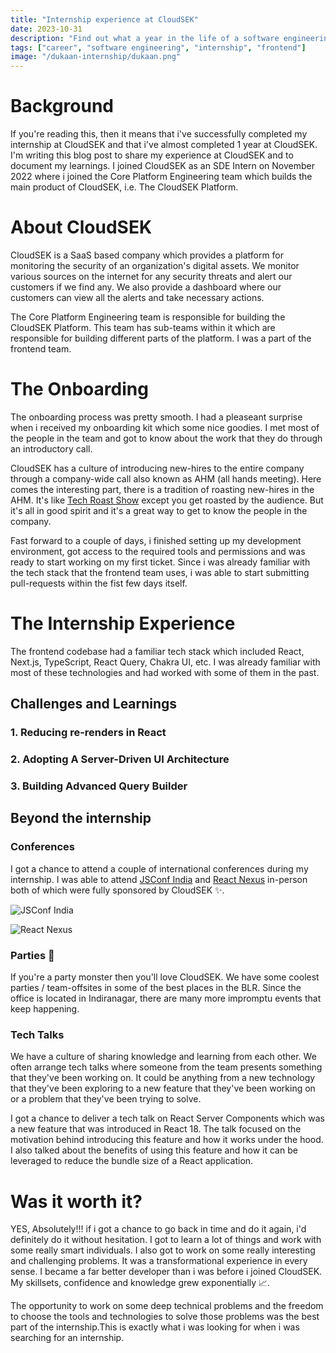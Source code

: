 ```yaml
---
title: "Internship experience at CloudSEK"
date: 2023-10-31
description: "Find out what a year in the life of a software engineering intern at CloudSEK looks like"
tags: ["career", "software engineering", "internship", "frontend"]
image: "/dukaan-internship/dukaan.png"
---
```


# Background

If you're reading this, then it means that i've successfully completed my internship at CloudSEK and that i've almost completed 1 year at CloudSEK.
I'm writing this blog post to share my experience at CloudSEK and to document my learnings.
I joined CloudSEK as an SDE Intern on November 2022 where i joined the Core Platform Engineering team which builds the main product of CloudSEK, i.e. The CloudSEK Platform.

# About CloudSEK

CloudSEK is a SaaS based company which provides a platform for monitoring the security of an organization's digital assets.
We monitor various sources on the internet for any security threats and alert our customers if we find any.
We also provide a dashboard where our customers can view all the alerts and take necessary actions.

The Core Platform Engineering team is responsible for building the CloudSEK Platform.
This team has sub-teams within it which are responsible for building different parts of the platform.
I was a part of the frontend team.

# The Onboarding

The onboarding process was pretty smooth. I had a pleaseant surprise when i received my onboarding kit which some nice goodies.
I met most of the people in the team and got to know about the work that they do through an introductory call.

CloudSEK has a culture of introducing new-hires to the entire company through a company-wide call also known as AHM (all hands meeting).
Here comes the interesting part, there is a tradition of roasting new-hires in the AHM. It's like [Tech Roast Show](https://www.instagram.com/techroastshow/?hl=en)
except you get roasted by the audience. But it's all in good spirit and it's a great way to get to know the people in the company.

Fast forward to a couple of days, i finished setting up my development environment, got access to the required tools and permissions and was ready to start working on my first ticket.
Since i was already familiar with the tech stack that the frontend team uses, i was able to start submitting pull-requests within the fist few days itself.

# The Internship Experience

The frontend codebase had a familiar tech stack which included React, Next.js, TypeScript, React Query, Chakra UI, etc.
I was already familiar with most of these technologies and had worked with some of them in the past.

## Challenges and Learnings

### 1. Reducing re-renders in React

### 2. Adopting A Server-Driven UI Architecture

### 3. Building Advanced Query Builder

## Beyond the internship

### Conferences

I got a chance to attend a couple of international conferences during my internship.
I was able to attend [JSConf India](https://jsconf.in/) and [React Nexus](https://reactnexus.com/) in-person both of which were fully sponsored by CloudSEK ✨.

<Image
  src="/cloudsek-internship/jsconf.jpeg"
  width={760}
  height={300}
  alt="JSConf India"
  customStyles="mb-12"
  loading="lazy"
/>

<Image
  src="/cloudsek-internship/react-nexus.jpeg"
  width={760}
  height={300}
  alt="React Nexus"
  loading="lazy"
  customStyles="mb-12"
/>

### Parties 🎉

If you're a party monster then you'll love CloudSEK. We have some coolest parties / team-offsites in some of the best places in the BLR.
Since the office is located in Indiranagar, there are many more impromptu events that keep happening.

### Tech Talks

We have a culture of sharing knowledge and learning from each other.
We often arrange tech talks where someone from the team presents something that they've been working on.
It could be anything from a new technology that they've been exploring to a new feature that they've been working on or a problem that they've been trying to solve.

I got a chance to deliver a tech talk on React Server Components which was a new feature that was introduced in React 18.
The talk focused on the motivation behind introducing this feature and how it works under the hood.
I also talked about the benefits of using this feature and how it can be leveraged to reduce the bundle size of a React application.

# Was it worth it?

YES, Absolutely!!! if i got a chance to go back in time and do it again, i'd definitely do it without hesitation.
I got to learn a lot of things and work with some really smart individuals.
I also got to work on some really interesting and challenging problems. It was a transformational experience in every sense.
I became a far better developer than i was before i joined CloudSEK. My skillsets, confidence and knowledge grew exponentially 📈.

The opportunity to work on some deep technical problems and the freedom to choose the tools and technologies to solve those
problems was the best part of the internship.This is exactly what i was looking for when i was searching for an internship.
